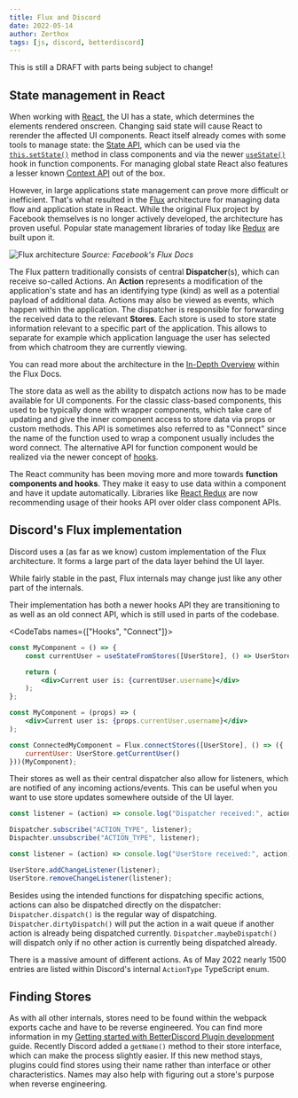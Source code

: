 ```yaml
---
title: Flux and Discord
date: 2022-05-14
author: Zerthox
tags: [js, discord, betterdiscord]
---
```


<Banner type="warn" bold>This is still a DRAFT with parts being subject to change!</Banner>

## State management in React
When working with [React](https://reactjs.org), the UI has a state, which determines the elements rendered onscreen.
Changing said state will cause React to rerender the affected UI components.
React itself already comes with some tools to manage state:
the [State API](https://reactjs.org/docs/faq-state.html),
which can be used via the [`this.setState()`](https://reactjs.org/docs/react-component.html#setstate) method in class components
and via the newer [`useState()`](https://reactjs.org/docs/hooks-reference.html#usestate) hook in function components.
For managing global state React also features a lesser known [Context API](https://reactjs.org/docs/context.html) out of the box.

However, in large applications state management can prove more difficult or inefficient.
That's what resulted in the [Flux](https://facebook.github.io/flux/) architecture for managing data flow and application state in React.
While the original Flux project by Facebook themselves is no longer actively developed, the architecture has proven useful.
Popular state management libraries of today like [Redux](https://redux.js.org/) are built upon it.

![Flux architecture](https://facebook.github.io/flux/img/overview/flux-simple-f8-diagram-with-client-action-1300w.png)
*Source: Facebook's Flux Docs*

The Flux pattern traditionally consists of central **Dispatcher**(s), which can receive so-called Actions.
An **Action** represents a modification of the application's state and has an identifying type (kind) as well as a potential payload of additional data.
Actions may also be viewed as events, which happen within the application.
The dispatcher is responsible for forwarding the received data to the relevant **Stores**.
Each store is used to store state information relevant to a specific part of the application.
This allows to separate for example which application language the user has selected from which chatroom they are currently viewing.

You can read more about the architecture in the [In-Depth Overview](https://facebook.github.io/flux/docs/in-depth-overview/) within the Flux Docs.

The store data as well as the ability to dispatch actions now has to be made available for UI components.
For the classic class-based components, this used to be typically done with wrapper components,
which take care of updating and give the inner component access to store data via props or custom methods.
This API is sometimes also referred to as "Connect" since the name of the function used to wrap a component usually includes the word connect.
The alternative API for function component would be realized via the newer concept of [hooks](https://reactjs.org/docs/hooks-intro.html).

<Banner type="info">

The React community has been moving more and more towards **function components and hooks**.
They make it easy to use data within a component and have it update automatically.
Libraries like [React Redux](https://react-redux.js.org/) are now recommending usage of their hooks API over older class component APIs.

</Banner>

## Discord's Flux implementation
Discord uses a (as far as we know) custom implementation of the Flux architecture.
It forms a large part of the data layer behind the UI layer.

<Banner type="warn" bold>While fairly stable in the past, Flux internals may change just like any other part of the internals.</Banner>

Their implementation has both a newer hooks API they are transitioning to as well as an old connect API, which is still used in parts of the codebase.

<CodeTabs names={["Hooks", "Connect"]}>

```jsx
const MyComponent = () => {
    const currentUser = useStateFromStores([UserStore], () => UserStore.getCurrentUser());

    return (
        <div>Current user is: {currentUser.username}</div>
    );
};
```

```jsx
const MyComponent = (props) => (
    <div>Current user is: {props.currentUser.username}</div>
);

const ConnectedMyComponent = Flux.connectStores([UserStore], () => ({
    currentUser: UserStore.getCurrentUser()
}))(MyComponent);
```

</CodeTabs>

Their stores as well as their central dispatcher also allow for listeners, which are notified of any incoming actions/events.
This can be useful when you want to use store updates somewhere outside of the UI layer.

```js
const listener = (action) => console.log("Dispatcher received:", action);

Dispatcher.subscribe("ACTION_TYPE", listener);
Dispachter.unsubscribe("ACTION_TYPE", listener);
```

```js
const listener = (action) => console.log("UserStore received:", action);

UserStore.addChangeListener(listener);
UserStore.removeChangeListener(listener);
```

Besides using the intended functions for dispatching specific actions, actions can also be dispatched directly on the dispatcher:
`Dispatcher.dispatch()` is the regular way of dispatching.
`Dispatcher.dirtyDispatch()` will put the action in a wait queue if another action is already being dispatched currently.
`Dispatcher.maybeDispatch()` will dispatch only if no other action is currently being dispatched already.

There is a massive amount of different actions.
As of May 2022 nearly 1500 entries are listed within Discord's internal `ActionType` TypeScript enum.

## Finding Stores
As with all other internals, stores need to be found within the webpack exports cache and have to be reverse engineered.
You can find more information in my [Getting started with BetterDiscord Plugin development](../getting-started) guide.
Recently Discord added a `getName()` method to their store interface, which can make the process slightly easier.
If this new method stays, plugins could find stores using their name rather than interface or other characteristics.
Names may also help with figuring out a store's purpose when reverse engineering.
